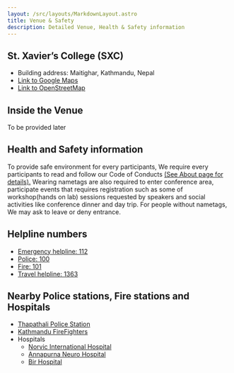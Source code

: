 ```yaml
---
layout: /src/layouts/MarkdownLayout.astro
title: Venue & Safety
description: Detailed Venue, Health & Safety information
---
```


## St. Xavier’s College (SXC)

- Building address: Maitighar, Kathmandu, Nepal
- [Link to Google Maps](https://maps.app.goo.gl/qWLVJxyPg7C3xYy39)
- [Link to OpenStreetMap](https://www.openstreetmap.org/?mlat=27.693268&mlon=85.321215#map=19/27.693268/85.321215)

<OpenStreetMap
    osmEmbedQuery="bbox=85.31961232423784%2C27.69215198226995%2C85.32281756401063%2C27.694384442073094&amp;layer=mapnik&amp;marker=27.693268217878405%2C85.32121494412422"/>
    
## Inside the Venue

To be provided later

## Health and Safety information
To provide safe environment for every participants, We require every participants to read and follow our Code of Conducts [(See About page for details).](/about)
Wearing nametags are also required to enter conference area, participate events that requires registration such as some of workshop(hands on lab) sessions requested by speakers and social activities like conference dinner and day trip.
For people without nametags, We may ask to leave or deny entrance.

## Helpline numbers
- [Emergency helpline: 112](tel:112)
- [Police: 100](tel:100)
- [Fire: 101](tel:101)
- [Travel helpline: 1363](tel:1363)

## Nearby Police stations, Fire stations and Hospitals

- [Thapathali Police Station](https://maps.app.goo.gl/Vvoz4qWnNrTtSHou7)
- [Kathmandu FireFighters](https://maps.app.goo.gl/T9szbnYAS3fshVHX8)
- Hospitals
    - [Norvic International Hospital](https://maps.app.goo.gl/PvjfevSdjgbVaWFr9)
    - [Annapurna Neuro Hospital](https://maps.app.goo.gl/6YY7vagjScFrChy36)
    - [Bir Hospital](https://maps.app.goo.gl/56AGWxHBjRQvZtmh6) 

